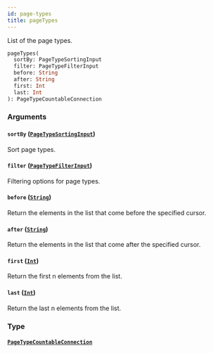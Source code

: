 ```yaml
---
id: page-types
title: pageTypes
---
```


List of the page types.

```graphql
pageTypes(
  sortBy: PageTypeSortingInput
  filter: PageTypeFilterInput
  before: String
  after: String
  first: Int
  last: Int
): PageTypeCountableConnection

```

### Arguments

#### `sortBy` ([`PageTypeSortingInput`](/docs/developer/api-reference/inputs/page-type-sorting-input))

Sort page types.

#### `filter` ([`PageTypeFilterInput`](/docs/developer/api-reference/inputs/page-type-filter-input))

Filtering options for page types.

#### `before` ([`String`](/docs/developer/api-reference/scalars/string))

Return the elements in the list that come before the specified cursor.

#### `after` ([`String`](/docs/developer/api-reference/scalars/string))

Return the elements in the list that come after the specified cursor.

#### `first` ([`Int`](/docs/developer/api-reference/scalars/int))

Return the first n elements from the list.

#### `last` ([`Int`](/docs/developer/api-reference/scalars/int))

Return the last n elements from the list.

### Type

#### [`PageTypeCountableConnection`](/docs/developer/api-reference/objects/page-type-countable-connection)
